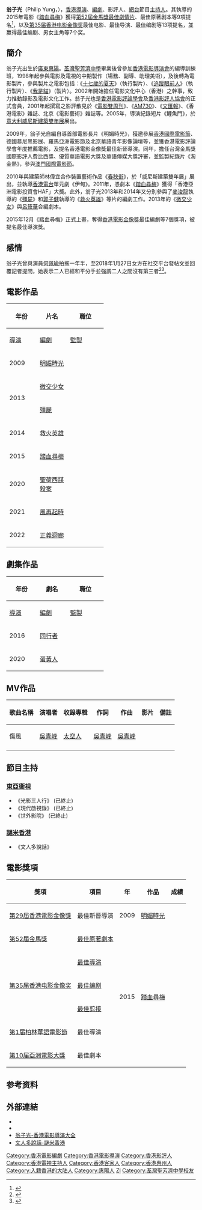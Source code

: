 {{藝人
|姓名 = 翁子光
|類型 = 導演
|圖片 = [[File:HK_KT_HKFDG_翁子光_Philip_Yung_Tsz-kwong_Dec-2017_IX1.jpg|200px]]
|圖片尺寸 = 
|圖片簡介 = 2017年12月在觀塘舉行的香港電影導演會與導演對話電影座談會
|英文名 = Philip Yung
|羅馬拼音 = Yung Tsz-kwong
|國籍 = {{CNHK}}
|出生日期 = {{birth_date_and_age|1979|3|23}}
|出生地點 = {{CHN}}[[廣東省|廣東省]][[惠陽縣|惠陽縣]]
|代表作 = 《[[踏血尋梅|踏血尋梅]]》
|活躍年代 = 1998年至今
|出道日期 = 
|教育程度 = 
| hongkongfilmawards = '''最佳編劇'''<br>2016年《[[踏血尋梅|踏血尋梅]]》
|asianfilmawards='''最佳剪接'''<br>2016年 《[[踏血尋梅|踏血尋梅]]》
|imdb = 3491515
}}
'''翁子光'''（Philip Yung，{{bd|1979年|3月23日||}}），[[香港|香港]][[導演|導演]]、[[編劇|編劇]]、影評人、[[網台|網台]]節目[[主持人|主持人]]。其執導的2015年電影《[[踏血尋梅|踏血尋梅]]》獲得[[第52屆金馬獎|第52屆金馬獎]][[金馬獎最佳劇情片|最佳劇情片]]、最佳原著剧本等9項提名<ref>{{cite web |url=http://www.goldenhorse.org.tw/awards/nw/?serach_type=award&sc=8&search_regist_year=2015&ins=44 |language= |title=第52屆金馬獎入圍暨得獎名單 |publisher=台北金馬影展 |date=2015-10-01 |accessdate= |archive-date=2015-10-06 |archive-url=https://web.archive.org/web/20151006004526/http://www.goldenhorse.org.tw/awards/nw/?serach_type=award&sc=8&search_regist_year=2015&ins=44 |dead-url=no }}</ref>，以及[[第35届香港电影金像奖|第35届香港电影金像奖]]最佳电影、最佳导演、最佳编剧等13项提名，並赢得最佳编剧、男女主角等7个奖。

==簡介==
翁子光出生於[[廣東|廣東]][[惠陽|惠陽]]。[[荃灣聖芳濟中學|荃灣聖芳濟中學]]畢業後曾參加[[香港電影導演會|香港電影導演會]]的編導訓練班，1998年起參與電影及電視的中期製作（場務、副導、助理美術），及後轉為電影製片，參與製片之電影包括：《[[十七歲的夏天|十七歲的夏天]]》（執行製片）、《[[追蹤眼前人|追蹤眼前人]]》（執行製片）、《[[我是貓|我是貓]]》（製片）。2002年開始擔任電影文化中心（香港）之幹事，致力推動錄影及電影文化工作。翁子光也是[[香港電影評論學會|香港電影評論學會]]及[[香港影評人協會|香港影評人協會]]的正式會員，2001年起撰寫之影評散見於《[[電影雙周刊|電影雙周刊]]》、《[[AM730|AM730]]》、《[[文匯報_(香港)|文匯報]]》、《香港電影》雜誌、北京《電影藝術》雜誌等。2005年，導演紀錄短片《鯉魚門》，於[[意大利|意大利]][[威尼斯建築雙年展|威尼斯建築雙年展]]展出。

2009年，翁子光自編自導首部電影長片《明媚時光》，獲邀參展[[香港國際電影節|香港國際電影節]]、德國慕尼黑影展、羅馬亞洲電影節及北京華語青年影像論壇等，並獲香港電影評論學會年度推薦電影，及提名香港電影金像獎最佳新晉導演。同年，擔任台灣金馬獎國際影評人費比西獎、優質華語電影大獎及華語傳媒大獎評審，並監製紀錄片《淘金熱》，參與[[澳門國際電影節|澳門國際電影節]]。

2010年與建築師林偉宜合作裝置藝術作品《[[春秧街|春秧街]]》，於「威尼斯建築雙年展」展出，並執導[[香港電台|香港電台]]單元劇《伊甸》。2011年，憑劇本《[[踏血尋梅|踏血尋梅]]》獲得「香港亞洲電影投資會HAF」大獎。此外，翁子光2013年和2014年又分別參與了[[麥浚龍|麥浚龍]]執導的《[[殭屍_(電影)|殭屍]]》和[[郭子健|郭子健]]執導的《[[救火英雄|救火英雄]]》等片的編劇工作。2013年的《[[微交少女|微交少女]]》與[[呂筱華|呂筱華]]合編劇本。

2015年12月《踏血尋梅》正式上畫，奪得[[香港電影金像獎|香港電影金像獎]]最佳編劇等7個獎項，被提名最佳導演獎。

== 感情 ==
翁子光曾與演員[[何佩瑜|何佩瑜]]拍拖一年半，至2018年1月27日女方在社交平台發帖文並回覆記者提問，她表示二人已經和平分手並強調二人之間沒有第三者<ref>{{Cite news |url=http://hk.on.cc/hk/bkn/cnt/entertainment/20180127/bkn-20180127215730793-0127_00862_001.html |title=一年半情玩完！何佩瑜宣布「分」訊 |date=2018-01-27 |work=[[東網|東網]] |accessdate=2018-01-27 |archive-date=2018-01-28 |archive-url=https://web.archive.org/web/20180128021209/http://hk.on.cc/hk/bkn/cnt/entertainment/20180127/bkn-20180127215730793-0127_00862_001.html |dead-url=no }}</ref><ref>{{Cite news |url=https://hk.entertainment.appledaily.com/enews/realtime/article/20180128/57761755 |title=已經是朋友 同翁子光年幾戀情玩完 Jeana強調：沒有第三者 |date=2018-01-28 |work=[[蘋果日報_(香港)|蘋果日報]] |accessdate=2018-01-27 |archive-date=2018-01-27 |archive-url=https://web.archive.org/web/20180127223206/https://hk.entertainment.appledaily.com/enews/realtime/article/20180128/57761755 |dead-url=no }}</ref>。

==電影作品==
{| class="wikitable sortable" style="margin-right: 0;"
|-
! rowspan="2" | 年份
! rowspan="2" | 片名
! colspan="3" | 職位
! rowspan="2" | 附註
|-
! style="width:65px;"| [[導演|導演]]
! style="width:65px;"| [[編劇|編劇]]
! style="width:65px;"| [[電影監製|監製]]
|-
! 2009
| [[明媚時光|明媚時光]]
| {{yes}}
| {{yes}}
| {{no}}
| 
|-
! rowspan="2"| 2013
| [[微交少女|微交少女]]
| {{yes}}
| {{yes}}
| {{no}}
| 
|-
| [[殭屍_(電影)|殭屍]]
| {{no}}
| {{yes}}
| {{no}}
| 
|-
! 2014
| [[救火英雄|救火英雄]]
| {{no}}
| {{yes|聯合編劇}}
| {{no}}
| 
|-
! 2015
| [[踏血尋梅|踏血尋梅]]
| {{yes}}
| {{yes}}
| {{no}}
| 
|-
! 2020
| [[聖荷西謀殺案_(電影)|聖荷西謀殺案]]
| {{no}}
| {{yes}}
| {{yes}}
| 
|-
! 2021
| [[風再起時_(電影)|風再起時]]
| {{yes}}
| {{yes}}
| {{no}}
| 
|-
! 2022
| [[正義迴廊|正義迴廊]]
| {{no}}
| {{no}}
| {{yes}}
| 
|}

==劇集作品==
{| class="wikitable sortable" style="margin-right: 0;"
|-
! rowspan="2" | 年份
! rowspan="2" | 劇名
! colspan="3" | 職位
! rowspan="2" | 附註
|-
! style="width:65px;"| [[導演|導演]]
! style="width:65px;"| [[編劇|編劇]]
! style="width:65px;"| [[監製|監製]]
|-
! 2016
| [[同行者|同行者]]
| {{yes}}
| {{yes}}
| {{no}}
| [[香港電台電視部|香港電台電視部]]出品
|-
! 2020
| [[蛋黃人|蛋黃人]]
| {{no}}
| {{no}}
| {{yes}}
| 網絡劇
|}

==MV作品==
{| class="wikitable"
|+
!歌曲名稱      
!演唱者
!收錄專輯
!作詞
!作曲
!影片
!備註
|-
|傷風
|[[吳青峰|吳青峰]]
|[[太空人_(專輯)|太空人]]
|[[吳青峰|吳青峰]]
|[[吳青峰|吳青峰]]
|{{youtube|DDiVLYGwemU|傷風}}
|
|-
|}

==節目主持==
===[[東亞衛視|東亞衛視]]===
*《光影三人行》 (已終止)
*《現代啟視錄》 (已終止)
*《世外影院》 (已終止)
===[[謎米香港|謎米香港]]===
*《文人多說話》

==電影獎項==
{| class="wikitable plainrowheaders sortable"
|-
! scope="col"|獎項
! scope="col"|項目
! scope="col"|年
! scope="col"|作品
! scope="col"|成績
|-
! scope="row"|[[第29屆香港電影金像獎|第29屆香港電影金像獎]]
| 最佳新晉導演
| 2009
| [[明媚時光|明媚時光]]
| {{nom}}
|-
! scope="row"|[[第52屆金馬獎|第52屆金馬獎]]
| [[金馬獎最佳原著劇本|最佳原著劇本]]
| rowspan="6"|2015
| rowspan="6"|[[踏血尋梅|踏血尋梅]]
| {{nom}}
|-
! rowspan="3"|[[第35届香港电影金像奖|第35届香港电影金像奖]]
|  [[香港電影金像獎最佳導演|最佳導演]]
| {{nom}}
|-
| [[香港電影金像獎最佳編劇|最佳编剧]]
| {{won}}
|-
| [[香港電影金像獎最佳剪接|最佳剪接]]
| {{nom}}
|-
! scope="row"|[[第1届柏林華語電影節|第1届柏林華語電影節]]
| 最佳導演
| {{won}}
|-
! scope="row"|[[第10届亞洲電影大獎|第10届亞洲電影大獎]]
| 最佳劇本
| {{nom}}
|}

== 参考资料 ==
{{reflist}}

== 外部連結 ==
* {{imdb name|3491515}}
* {{Hkmdb name|31191}}
*[http://www.hkfilmdirectors.com/zh-hk/director/yung-tsz-kwong 翁子光-香港電影導演大全] {{Wayback|url=http://www.hkfilmdirectors.com/zh-hk/director/yung-tsz-kwong |date=20151006222613 }}
*[http://www.memehk.com/index.php?page=program&id=82 文人多說話-謎米香港] {{Wayback|url=http://www.memehk.com/index.php?page=program&id=82 |date=20151006201936 }}

{{香港電影金像獎最佳編劇|第35屆}}

{{DEFAULTSORT:Yung翁}}

[[Category:香港電影編劇|Category:香港電影編劇]]
[[Category:香港電影導演|Category:香港電影導演]]
[[Category:香港影評人|Category:香港影評人]]
[[Category:香港電視主持人|Category:香港電視主持人]]
[[Category:香港客家人|Category:香港客家人]]
[[Category:香港惠州人|Category:香港惠州人]]
[[Category:入籍香港的大陆人|Category:入籍香港的大陆人]]
[[Category:惠陽人|Category:惠陽人]]
[[Category:翁姓|ZI]]
[[Category:荃灣聖芳濟中學校友|Category:荃灣聖芳濟中學校友]]